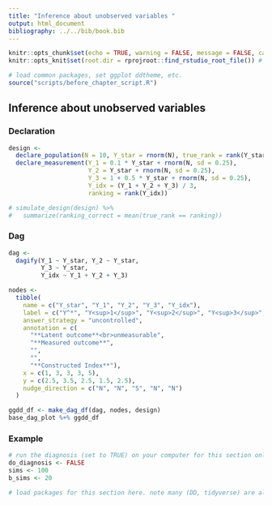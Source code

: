 ```yaml
---
title: "Inference about unobserved variables "
output: html_document
bibliography: ../../bib/book.bib 
---
```


<!-- note do_bookdown is set in index.rmd, so we know if you're running just this .Rmd or compiling the book-->
```r
knitr::opts_chunk$set(echo = TRUE, warning = FALSE, message = FALSE, cache = FALSE)
knitr::opts_knit$set(root.dir = rprojroot::find_rstudio_root_file()) # files are all relative to RStudio project home
```

```r
# load common packages, set ggplot ddtheme, etc.
source("scripts/before_chapter_script.R")
```

<!-- start post here, do not edit above -->

## Inference about unobserved variables 


### Declaration

<!--
JC Comment: This setup seems a bit odd to me. I don't think anyone ever has the true average amount or score of democracy in mind as their inquiry, or thinks they're getting it by averaging indicators. It seems a bit trivial to show that anyone who sets out to do so gets the answer wrong if they don't anticipate an intercept in the DGP of one of the measures or make the wrong distributional assumptions. My sense is that there are two kinds of estimands people are usually interested in with designs such as these. First, do the things I measured "load" onto the underlying thing in the way I expect; second, do the relative levels stack up as they should (e.g., if Togo is truly less democratic than Benin then I want this to show up in the ordering). I've had a go at one design below that focuses on the second kind of estimand. Not entirely sure about it but I think it may be a step in the right direction and shows off DD flexibility.

```r
design <-
  declare_population(N = 100, Y_star = rnorm(N)) +
  declare_estimand(Y_bar = mean(Y_star)) + 
  declare_measurement(Y_1 = 0.1 * Y_star + rnorm(N, sd = 0.25),
                      Y_2 = Y_star + rnorm(N, sd = 0.25),
                      Y_3 = 1 + 0.5 * Y_star + rnorm(N, sd = 0.25),
                      Y_idx = (Y_1 + Y_2 + Y_3) / 3) + 
  declare_estimator(Y_idx ~ 1, model = lm_robust, estimand = "Y_bar")
```
-->

```r
design <-
  declare_population(N = 10, Y_star = rnorm(N), true_rank = rank(Y_star)) +
  declare_measurement(Y_1 = 0.1 * Y_star + rnorm(N, sd = 0.25),
                      Y_2 = Y_star + rnorm(N, sd = 0.25),
                      Y_3 = 1 + 0.5 * Y_star + rnorm(N, sd = 0.25),
                      Y_idx = (Y_1 + Y_2 + Y_3) / 3, 
                      ranking = rank(Y_idx)) 

# simulate_design(design) %>% 
#   summarize(ranking_correct = mean(true_rank == ranking))
```


### Dag


```r


dag <-
  dagify(Y_1 ~ Y_star, Y_2 ~ Y_star, 
         Y_3 ~ Y_star, 
         Y_idx ~ Y_1 + Y_2 + Y_3)

nodes <-
  tibble(
    name = c("Y_star", "Y_1", "Y_2", "Y_3", "Y_idx"),
    label = c("Y^*", "Y<sup>1</sup>", "Y<sup>2</sup>", "Y<sup>3</sup>", "I"),
    answer_strategy = "uncontrolled",
    annotation = c(
      "**Latent outcome**<br>unmeasurable",
      "**Measured outcome**",
      "",
      "",
      "**Constructed Index**"),
    x = c(1, 3, 3, 3, 5),
    y = c(2.5, 3.5, 2.5, 1.5, 2.5),
    nudge_direction = c("N", "N", "S", "N", "N")
  )

ggdd_df <- make_dag_df(dag, nodes, design)
base_dag_plot %+% ggdd_df
```

### Example


<!-- make sure to rename the section title below -->

```r
# run the diagnosis (set to TRUE) on your computer for this section only before pushing to Github. no diagnosis will ever take place on github.
do_diagnosis <- FALSE
sims <- 100
b_sims <- 20
```

```r
# load packages for this section here. note many (DD, tidyverse) are already available, see scripts/package-list.R
```




